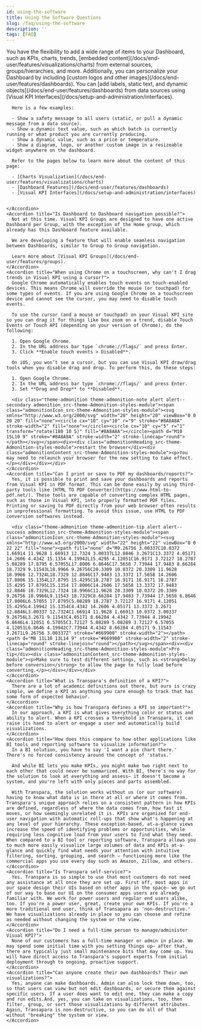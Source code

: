 ```yaml
---
id: using-the-software
title: Using the Software Questions
slug: /faq/using-the-software
description: ''
tags: [FAQ]
---
```



<SearchWrapper>
  <AccordionGroup>
    <Accordion title="Is it possible to add a logo, image, or text box label to the Dashboard?">
      You have the flexibility to add a wide range of items to your Dashboard, such as KPIs, charts, trends, [embedded content](/docs/end-user/features/visualizations/charts) from external sources, groups/hierarchies, and more. Additionally, you can personalize your Dashboard by including [custom logos and other images](/docs/end-user/features/dashboards). You can [add labels, static text, and dynamic objects](/docs/end-user/features/dashboards) from data sources using [Visual KPI Interfaces](/docs/setup-and-administration/interfaces).

      Here is a few examples:

      - Show a safety message to all users (static, or pull a dynamic message from a data source).
      - Show a dynamic text value, such as which batch is currently running or what product you are currently producing.
      - Show a dynamic value, such as a price or temperature.
      - Show a diagram, logo, or another custom image in a resizeable widget anywhere on the dashboard.

      Refer to the pages below to learn more about the content of this page:

      - [Charts Visualization](/docs/end-user/features/visualizations/charts)
      - [Dashboard Features](/docs/end-user/features/dashboards)
      - [Visual KPI Interfaces](/docs/setup-and-administration/interfaces)


    </Accordion>
    <Accordion title="Is Dashboard to Dashboard navigation possible?">
      Not at this time. Visual KPI Groups are designed to have one active Dashboard per Group, with the exception of the Home group, which already has this Dashboard feature available.

      We are developing a feature that will enable seamless navigation between Dashboards, similar to Group to Group navigation.

      Learn more about [Visual KPI Groups](/docs/end-user/features/groups).
    </Accordion>
    <Accordion title="When using Chrome on a touchscreen, why can't I drag trends in Visual KPI using a cursor?">
      Google Chrome automatically enables touch events on touch-enabled devices. This means Chrome will override the mouse (or touchpad) for some types of events. If you are using Google Chrome on a touchscreen device and cannot see the cursor, you may need to disable touch events.

      To use the cursor (and a mouse or touchpad) on your Visual KPI site so you can drag it for things like box zoom on a trend, disable Touch Events or Touch API (depending on your version of Chrome), do the following:

      1. Open Google Chrome.
      2. In the URL address bar type `chrome://flags/` and press Enter.
      3. Click **Enable touch events > Disabled**.

      On iOS, you won’t see a cursor, but you can use Visual KPI draw/drag tools when you disable drag and drop. To perform this, do these steps:

      1. Open Google Chrome.
      2. In the URL address bar type `chrome://flags/` and press Enter.
      3. Set **Drag and Drop** to **Disabled**.

      <div class="theme-admonition theme-admonition-note alert alert--secondary admonition_src-theme-Admonition-styles-module"><span class="admonitionIcon_src-theme-Admonition-styles-module"><svg xmlns="http://www.w3.org/2000/svg" width="20" height="20" viewBox="0 0 20 20" fill="none"><circle cx="10" cy="10" r="9" stroke="#8A8A8A" stroke-width="2" fill="none"></circle><circle cx="10" cy="5" r="1" transform="rotate(180 10 5)" fill="#8A8A8A"></circle><path d="M10 15L10 9" stroke="#8A8A8A" stroke-width="2" stroke-linecap="round"></path></svg></span><div><div class="admonitionHeading_src-theme-Admonition-styles-module">restart the browser</div><div class="admonitionContent_src-theme-Admonition-styles-module"><p>You may need to relaunch your browser for the new setting to take effect.</p></div></div></div>
    </Accordion>
    <Accordion title="Can I print or save to PDF my dashboards/reports?">
      Yes, it is possible to print and save your dashboards and reports from Visual KPI in PDF format. This can be done easily by using third-party tools like [HTML TO PDF Converter](https://www.html-to-pdf.net/). These tools are capable of converting complex HTML pages, such as those in Visual KPI, into properly formatted PDF files. Printing or saving to PDF directly from your web browser often results in unprofessional formatting. To avoid this issue, use HTML to PDF conversion softwares instead.

      <div class="theme-admonition theme-admonition-tip alert alert--success admonition_src-theme-Admonition-styles-module"><span class="admonitionIcon_src-theme-Admonition-styles-module"><svg xmlns="http://www.w3.org/2000/svg" width="22" height="22" viewBox="0 0 22 22" fill="none"><path fill="none" d="M9.26756 3.00337C10.0372 1.66914 11.9628 1.66913 12.7324 3.00337L12.8846 3.2671C13.3372 4.05171 14.2606 4.4342 15.1354 4.19942L15.4295 4.12051C16.9171 3.72127 18.2787 5.08289 17.8795 6.57055L17.8006 6.8646C17.5658 7.73944 17.9483 8.66284 18.7329 9.11543L18.9966 9.26756C20.3309 10.0372 20.3309 11.9628 18.9966 12.7324L18.7329 12.8846C17.9483 13.3372 17.5658 14.2606 17.8006 15.1354L17.8795 15.4295C18.2787 16.9171 16.9171 18.2787 15.4295 17.8795L15.1354 17.8006C14.2606 17.5658 13.3372 17.9483 12.8846 18.7329L12.7324 18.9966C11.9628 20.3309 10.0372 20.3309 9.26756 18.9966L9.11543 18.7329C8.66284 17.9483 7.73944 17.5658 6.8646 17.8006L6.57055 17.8795C5.08289 18.2787 3.72127 16.9171 4.12051 15.4295L4.19942 15.1354C4.4342 14.2606 4.05171 13.3372 3.2671 12.8846L3.00337 12.7324C1.66914 11.9628 1.66913 10.0372 3.00337 9.26756L3.2671 9.11543C4.05171 8.66284 4.4342 7.73944 4.19942 6.8646L4.12051 6.57055C3.72127 5.08289 5.08289 3.72127 6.57055 4.12051L6.8646 4.19942C7.73944 4.4342 8.66284 4.05171 9.11543 3.2671L9.26756 3.00337Z" stroke="#669900" stroke-width="2"></path><path d="M8 11L10 13L14 9" stroke="#669900" stroke-width="2" stroke-linecap="round" stroke-linejoin="round"></path></svg></span><div><div class="admonitionHeading_src-theme-Admonition-styles-module">Pro tip</div><div class="admonitionContent_src-theme-Admonition-styles-module"><p>Make sure to test different settings, such as <strong>Delay before conversion</strong> to allow the page to fully load before converting.</p></div></div></div>
    </Accordion>
    <Accordion title="What is Transpara's definition of a KPI?">
      There are a lot of academic definitions out there, but ours is crazy simple, we define a KPI as anything you care enough to track that has some form of expected behavior.
    </Accordion>
    <Accordion title="Why is how Transpara defines a KPI so important?">
      In our approach, a KPI is what gives everything color or status and ability to alert. When a KPI crosses a threshold in Transpara, it can raise its hand to alert or engage a user and automatically build visualizations.
    </Accordion>
    <Accordion title="How does this compare to how other applications like BI tools and reporting software to visualize information?">
      In a BI solution, you have to say 'I want a pie chart there.' There's no forced consistency around the concept of 'status.' 

      And while BI lets you make KPIs, you might make two right next to each other that could never be summarized. With BI, there's no way for the solution to look at everything and assess— it doesn't become a system, and you're left with only pieces and parts assembled. 

      With Transpara, the solution works without us (or our software) having to know what data is in there at all or where it comes from. Transpara's unique approach relies on a consistent pattern in how KPIs are defined, regardless of where the data comes from, how fast it moves, or how seemingly unrelated it is. KPIs are organized for end-user navigation with automatic roll-ups that show what's happening at any level of your hierarchy. These exception-based, at-a-glance views increase the speed of identifying problems or opportunities, while requiring less cognitive load from your users to find what they need. When compared to a BI tool or reporting software, Transpara allows you to much more easily visualize large volumes of data and KPIs at-a-glance and quickly find what needs your attention with intuitive filtering, sorting, grouping, and search – functioning more like the commercial apps you use every day such as Amazon, Zillow, and others.
    </Accordion>
    <Accordion title="Is Transpara self-service?">
      Yes. Transpara is so simple to use that most customers do not need any assistance at all once they are set up. First off, most apps in our space design their UIs based on other apps in the space— we go out of our way to base our UI on the consumer apps users are already familiar with. We work for power users and regular end users alike, too. If you're a power user, great, create your own KPIs. If you're a more traditional end user, think of Transapara as 'non-destructive.' We have visualizations already in place so you can choose and refine as needed without changing the system or the view.
    </Accordion>
    <Accordion title="Do I need a full-time person to manage/administer Visual KPI?">
      None of our customers has a full-time manager or admin in place. We may spend some initial time with you setting things up— after that, there are typically just small maintenance bits that may come up. You will have direct access to Transpara's support experts from initial deployment through to ongoing, proactive support. 
    </Accordion>
    <Accordion title="Can anyone create their own dashboards? Their own visualizations?">
      Yes, anyone can make dashboards. Admin can also lock them down, too, so that users can view but not edit dashboards, or secure them against specific users. If a user does want to edit one, they can make a copy and run edits.And, yes, you can take on visualizations, too, then filter, group, or sort those visualizations by different attributes. Again, Transapara is non-destructive, so you can do all of that without "breaking" the system or view.
    </Accordion>
  </AccordionGroup>
</SearchWrapper>